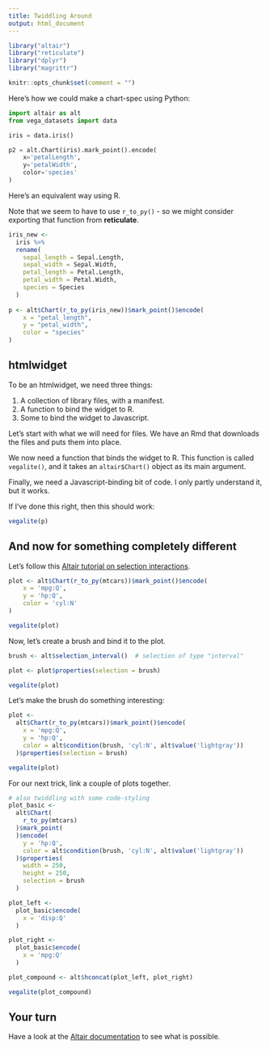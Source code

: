 ```yaml
---
title: Twiddling Around
output: html_document
---
```


```r
library("altair")
library("reticulate")
library("dplyr")
library("magrittr")

knitr::opts_chunk$set(comment = "")
```

Here's how we could make a chart-spec using Python:

```python
import altair as alt
from vega_datasets import data

iris = data.iris()

p2 = alt.Chart(iris).mark_point().encode(
    x='petalLength',
    y='petalWidth',
    color='species'
)
```

Here's an equivalent way using R.

Note that we seem to have to use `r_to_py()` - so we might consider exporting that function from __reticulate__. 

```r
iris_new <- 
  iris %>%
  rename(
    sepal_length = Sepal.Length,
    sepal_width = Sepal.Width,
    petal_length = Petal.Length,
    petal_width = Petal.Width,
    species = Species
  )
  
p <- alt$Chart(r_to_py(iris_new))$mark_point()$encode(
    x = "petal_length",
    y = "petal_width",
    color = "species"
)
```

## htmlwidget

To be an htmlwidget, we need three things:

1. A collection of library files, with a manifest.
2. A function to bind the widget to R.
3. Some to bind the widget to Javascript.

Let's start with what we will need for files. We have an Rmd that downloads the files and puts them into place. 

We now need a function that binds the widget to R. This function is called `vegalite()`, and it takes an `altair$Chart()` object as its main argument.

Finally, we need a Javascript-binding bit of code. I only partly understand it, but it works.

If I've done this right, then this should work:

```r
vegalite(p)
```

## And now for something completely different

Let's follow this [Altair tutorial on selection interactions](https://altair-viz.github.io/user_guide/selections.html).

```r
plot <- alt$Chart(r_to_py(mtcars))$mark_point()$encode(
    x = 'mpg:Q',
    y = 'hp:Q',
    color = 'cyl:N'
)

vegalite(plot)
```

Now, let's create a brush and bind it to the plot.

```r
brush <- alt$selection_interval()  # selection of type "interval"

plot <- plot$properties(selection = brush)

vegalite(plot)
```

Let's make the brush do something interesting:

```r
plot <- 
  alt$Chart(r_to_py(mtcars))$mark_point()$encode(
    x = 'mpg:Q',
    y = 'hp:Q',
    color = alt$condition(brush, 'cyl:N', alt$value('lightgray'))
  )$properties(selection = brush)

vegalite(plot)
```

For our next trick, link a couple of plots together.

```r
# also twiddling with some code-styling
plot_basic <-
  alt$Chart(
    r_to_py(mtcars)
  )$mark_point(
  )$encode(
    y = 'hp:Q',
    color = alt$condition(brush, 'cyl:N', alt$value('lightgray'))
  )$properties(
    width = 250,
    height = 250,
    selection = brush
  )

plot_left <- 
  plot_basic$encode(
    x = 'disp:Q'
  )

plot_right <- 
  plot_basic$encode(
    x = 'mpg:Q'
  )

plot_compound <- alt$hconcat(plot_left, plot_right)

vegalite(plot_compound)
```

## Your turn

Have a look at the [Altair documentation](https://altair-viz.github.io/) to see what is possible.
